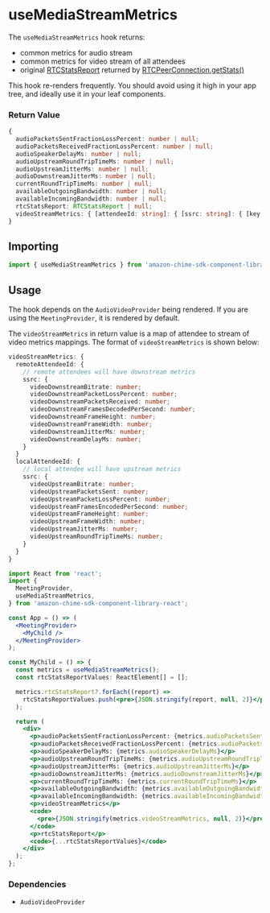 <Meta title="SDK Hooks/useMediaStreamMetrics" />

# useMediaStreamMetrics

The `useMediaStreamMetrics` hook returns:

- common metrics for audio stream
- common metrics for video stream of all attendees
- original [RTCStatsReport](https://developer.mozilla.org/en-US/docs/Web/API/RTCStatsReport) returned by [RTCPeerConnection.getStats()](https://developer.mozilla.org/en-US/docs/Web/API/RTCPeerConnection/getStats)

This hook re-renders frequently. You should avoid using it high in your app tree, and ideally use it in your leaf components.

### Return Value

```ts
{
  audioPacketsSentFractionLossPercent: number | null;
  audioPacketsReceivedFractionLossPercent: number | null;
  audioSpeakerDelayMs: number | null;
  audioUpstreamRoundTripTimeMs: number | null;
  audioUpstreamJitterMs: number | null;
  audioDownstreamJitterMs: number | null;
  currentRoundTripTimeMs: number | null;
  availableOutgoingBandwidth: number | null;
  availableIncomingBandwidth: number | null;
  rtcStatsReport: RTCStatsReport | null;
  videoStreamMetrics: { [attendeeId: string]: { [ssrc: string]: { [key: string]: number } } };
}
```

## Importing

```javascript
import { useMediaStreamMetrics } from 'amazon-chime-sdk-component-library-react';
```

## Usage

The hook depends on the `AudioVideoProvider` being rendered. If you are using the `MeetingProvider`, it is rendered by default.

The `videoStreamMetrics` in return value is a map of attendee to stream of video metrics mappings. The format of `videoStreamMetrics` is shown below:

```ts
videoStreamMetrics: {
  remoteAttendeeId: {
    // remote attendees will have downstream metrics
    ssrc: {
      videoDownstreamBitrate: number;
      videoDownstreamPacketLossPercent: number;
      videoDownstreamPacketsReceived: number;
      videoDownstreamFramesDecodedPerSecond: number;
      videoDownstreamFrameHeight: number;
      videoDownstreamFrameWidth: number;
      videoDownstreamJitterMs: number;
      videoDownstreamDelayMs: number;
    }
  }
  localAttendeeId: {
    // local attendee will have upstream metrics
    ssrc: {
      videoUpstreamBitrate: number;
      videoUpstreamPacketsSent: number;
      videoUpstreamPacketLossPercent: number;
      videoUpstreamFramesEncodedPerSecond: number;
      videoUpstreamFrameHeight: number;
      videoUpstreamFrameWidth: number;
      videoUpstreamJitterMs: number;
      videoUpstreamRoundTripTimeMs: number;
    }
  }
}
```

```jsx
import React from 'react';
import {
  MeetingProvider,
  useMediaStreamMetrics,
} from 'amazon-chime-sdk-component-library-react';

const App = () => (
  <MeetingProvider>
    <MyChild />
  </MeetingProvider>
);

const MyChild = () => {
  const metrics = useMediaStreamMetrics();
  const rtcStatsReportValues: ReactElement[] = [];

  metrics.rtcStatsReport?.forEach((report) =>
    rtcStatsReportValues.push(<pre>{JSON.stringify(report, null, 2)}</pre>)
  );

  return (
    <div>
      <p>audioPacketsSentFractionLossPercent: {metrics.audioPacketsSentFractionLossPercent}</p>
      <p>audioPacketsReceivedFractionLossPercent: {metrics.audioPacketsReceivedFractionLossPercent}</p>
      <p>audioSpeakerDelayMs: {metrics.audioSpeakerDelayMs}</p>
      <p>audioUpstreamRoundTripTimeMs: {metrics.audioUpstreamRoundTripTimeMs}</p>
      <p>audioUpstreamJitterMs: {metrics.audioUpstreamJitterMs}</p>
      <p>audioDownstreamJitterMs: {metrics.audioDownstreamJitterMs}</p>
      <p>currentRoundTripTimeMs: {metrics.currentRoundTripTimeMs}</p>
      <p>availableOutgoingBandwidth: {metrics.availableOutgoingBandwidth}</p>
      <p>availableIncomingBandwidth: {metrics.availableIncomingBandwidth}</p>
      <p>videoStreamMetrics</p>
      <code>
        <pre>{JSON.stringify(metrics.videoStreamMetrics, null, 2)}</pre>
      </code>
      <p>rtcStatsReport</p>
      <code>{...rtcStatsReportValues}</code>
    </div>
  );
};
```

### Dependencies

- `AudioVideoProvider`
